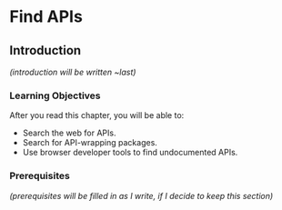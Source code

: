 # Find APIs {#sec-apis-find}

## Introduction

*(introduction will be written \~last)*

### Learning Objectives

After you read this chapter, you will be able to:

-   Search the web for APIs.
-   Search for API-wrapping packages.
-   Use browser developer tools to find undocumented APIs.

### Prerequisites

*(prerequisites will be filled in as I write, if I decide to keep this section)*
